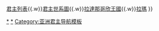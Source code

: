 {{Navbox with collapsible groups
|name = 扎克里王朝君主
|title = [[泰國]][[扎克里王朝]]历代君主
|image = [[文件:Emblem_of_the_House_of_Chakri.svg|50px]]
|state = {{{state|autocollapse}}}
|selected = {{{1|1}}}
|list1 = 
{{Navbox|child
|evenodd = swap
|group1 = 君主专制<br>（1782－1932）
|list1 = [[拉玛一世|帕佛陀约华朱拉洛]]（拉玛一世）{{to}}[[拉玛二世|帕佛陀洛罗那帕莱]]（拉玛二世）{{to}}[[拉玛三世|帕南告昭约华]]（拉玛三世）{{to}}[[拉玛四世|蒙固]]（拉玛四世）{{to}}[[朱拉隆功]]（拉玛五世）{{to}}[[瓦栖拉兀]]（拉玛六世）{{to}}[[巴差提朴]]（拉玛七世）
|group2 = 君主立宪制<br>（1932－今）
|list2 = [[巴差提朴]]（拉玛七世）{{to}}[[阿南塔玛希敦]]（拉玛八世）{{to}}[[普密蓬·阿杜德]]（拉玛九世）{{to}}[[玛哈·哇集拉隆功]]（拉玛十世）
}}
|below = [[泰国历史]]{{.w}}[[泰国君主列表|君主列表]]{{.w}}[[扎克里王朝君主世系圖|君主世系圖]]{{.w}}[[拉達那哥欣王國]]{{.w}}[[拉玛 (泰国国王)|拉瑪]]
}}
[[Category:泰国国王|*]]<noinclude>
[[Category:扎克里王朝|*]]
[[Category:亚洲君主导航模板]]
{{collapsible option}}
</noinclude>